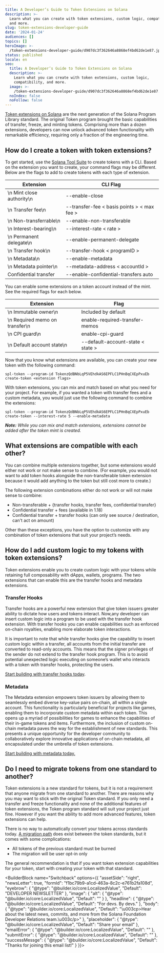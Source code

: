 ```yaml
---
title: A Developer’s Guide to Token Extensions on Solana
description: >-
  Learn what you can create with token extensions, custom logic, compatibility,
  and more.
slug: token-extensions-developer-guide
date: '2024-01-24'
audiences: []
topics: []
heroImage: >-
  /token-extensions-developer-guide/d907dc3f362646a8868ef4bd62de1e87.jpg
status: published
locale: en
seo:
  title: A Developer’s Guide to Token Extensions on Solana
  description: >-
    Learn what you can create with token extensions, custom logic,
    compatibility, and more.
  image: >-
    /token-extensions-developer-guide/d907dc3f362646a8868ef4bd62de1e87.jpg
  noIndex: false
  noFollow: false
---
```


[Token extensions on Solana](https://solana.com/tokenextensions) are the next generation of the Solana Program Library standard. The original Token program brought the basic capabilities of transfer, freeze, and minting tokens. Comprising more than a dozen extensions, developers can now unlock advanced token functionality with remarkable efficiency, requiring only a fraction of the engineering time.

## How do I create a token with token extensions?

To get started, use the [Solana Tool Suite](https://docs.solana.com/cli/install-solana-cli-tools) to create tokens with a CLI. Based on the extension you want to create, your command flags may be different. Below are the flags to add to create tokens with each type of extension.


| Extension                        | CLI Flag                                                |
| -------------------------------- | ------------------------------------------------------- |
| \n        Mint close authority\n | --enable-close                                          |
| \n        Transfer fee\n         | --transfer-fee &lt; basis points &gt; &lt; max fee &gt; |
| \n        Non-transferrable\n    | --enable-non-transferable                               |
| \n        Interest-bearing\n     | --interest-rate &lt; rate &gt;                          |
| \n        Permanent delegate\n   | --enable-permanent-delegate                             |
| \n        Transfer hook\n        | --transfer-hook &lt; programID &gt;                     |
| \n        Metadata\n             | --enable-metadata                                       |
| \n        Metadata pointer\n     | --metadata-address &lt; accountId &gt;                  |
| Confidential transfer            | --enable-confidential-transfers auto                    |


You can enable some extensions on a token account instead of the mint. See the required flags for each below.


| Extension                             | Flag                                    |
| ------------------------------------- | --------------------------------------- |
| \n        Immutable owner\n           | Included by default                     |
| \n        Required memo on transfer\n | enable-required-transfer-memos          |
| \n        CPI guard\n                 | enable-cpi-guard                        |
| \n        Default account state\n     | --default-account-state &lt; state &gt; |


<p>Now that you know what extensions are available, you can create your new token with the following command:</p><p><code>spl-token --program-id TokenzQdBNbLqP5VEhdkAS6EPFLC1PHnBqCXEpPxuEb create-token &lt;extension flags&gt;</code></p><p>With token extensions, you can mix and match based on what you need for your project. For example, if you wanted a token with transfer fees and a custom metadata, you would just use the following command to combine the extensions:</p><p><code>spl-token --program-id TokenzQdBNbLqP5VEhdkAS6EPFLC1PHnBqCXEpPxuEb create-token --interest-rate 5 --enable-metadata&nbsp;</code></p><p><strong><em>Note:</em></strong><em> While you can mix and match extensions, extensions cannot be added after the token mint is created.</em></p><h2>What extensions are compatible with each other?</h2><p>You can combine multiple extensions together, but some extensions would either not work or not make sense to combine. (For example, you would not want to add token hooks alongside the non-transferable token extension because it would add anything to the token but still cost more to create.)&nbsp;</p><p>The following extension combinations either do not work or will not make sense to combine:</p><ul><li>Non-transferable + {transfer hooks, transfer fees, confidential transfer}</li><li>Confidential transfer + fees (available in 1.18)</li><li>Confidential transfer + transfer hooks (can only see source / destination, can't act on amount)</li></ul><p>Other than these exceptions, you have the option to customize with any combination of token extensions that suit your project’s needs.</p><h2>How do I add custom logic to my tokens with token extensions?</h2><p>Token extensions enable you to create custom logic with your tokens while retaining full composability with dApps, wallets, programs. The two extensions that can enable this are the transfer hooks and metadata extensions.</p><h3>Transfer Hooks</h3><p>Transfer hooks are a powerful new extension that give token issuers greater ability to dictate how users and tokens interact. Now,any developer can insert custom logic into a program to be used with the transfer hook extension. With transfer hooks you can enable capabilities such as enforced on-chain royalties, enabling more elaborate token interactions.</p><p>It is important to note that while transfer hooks give the capability to insert custom logic within a transfer, all accounts from the initial transfer are converted to read-only accounts. This means that the signer privileges of the sender do not extend to the transfer hook program. This is to avoid potential unexpected logic executing on someone’s wallet who interacts with a token with transfer hooks, protecting the users.</p><p><a href="https://solana.com/developers/guides/token-extensions/transfer-hook" rel="noopener noreferrer" target="_blank">Start building with transfer hooks today</a>.</p><h3>Metadata</h3><p>The Metadata extension empowers token issuers by allowing them to seamlessly embed diverse key-value pairs on-chain, all within a single account. This functionality is particularly beneficial for projects like games, enabling them to incorporate custom metadata within each token. This opens up a myriad of possibilities for games to enhance the capabilities of their in-game tokens and items. Furthermore, the inclusion of custom on-chain metadata paves the way for the establishment of new standards. This presents a unique opportunity for the developer community to collaboratively explore innovative applications of on-chain metadata, all encapsulated under the umbrella of token extensions.</p><p><a href="https://solana.com/developers/guides/token-extensions/metadata-pointer" rel="noopener noreferrer" target="_blank">Start building with metadata today.</a></p><h2>Do I need to migrate tokens from one standard to another?</h2><p>Token extensions is a new standard for tokens, but it is not a requirement that anyone migrate from one standard to another. There are reasons why you may want to stick with the original Token standard. If you only need a transfer and freeze functionality and none of the additional features of token extensions, the Token program standard will suit your project just fine. However if you want the ability to add more advanced features, token extensions can help.</p><p>There is no way to automatically convert your tokens across standards today. <a href="https://spl.solana.com/token-upgrade" rel="noopener noreferrer" target="_blank">A migration path</a> does exist between the token standards, but it comes with some complications:</p><ul><li>All tokens of the previous standard must be burned</li><li>The migration will be user opt-in only</li></ul><p>The general recommendation is that if you want token extension capabilities for your token, start with creating your token with that standard.</p>

<BuilderBlock name="Switchback" options={{
  "assetSide": "right",
  "newsLetter": true,
  "formId": "f1bc79b9-a1cd-463a-8c2c-e761b2fa108d",
  "eyebrow": {
    "@type": "@builder.io/core:LocalizedValue",
    "Default": "DEVELOPER NEWSLETTER"
  },
  "image": {
    "alt": {
      "@type": "@builder.io/core:LocalizedValue",
      "Default": ""
    }
  },
  "headline": {
    "@type": "@builder.io/core:LocalizedValue",
    "Default": "For devs. By devs."
  },
  "body": {
    "@type": "@builder.io/core:LocalizedValue",
    "Default": "\u003cp>Hear about the latest news, commits, and more from the Solana Foundation Developer Relations team.\u003c/p>"
  },
  "placeholder": {
    "@type": "@builder.io/core:LocalizedValue",
    "Default": "Share your email"
  },
  "emailError": {
    "@type": "@builder.io/core:LocalizedValue",
    "Default": ""
  },
  "submitError": {
    "@type": "@builder.io/core:LocalizedValue",
    "Default": ""
  },
  "successMessge": {
    "@type": "@builder.io/core:LocalizedValue",
    "Default": "Thanks for joining this email list!"
  }
}}>

</BuilderBlock>
